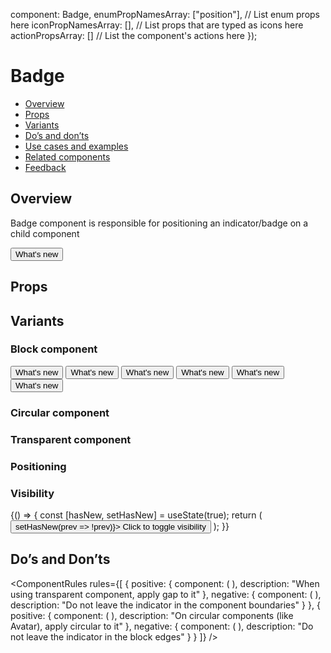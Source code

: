 
  component: Badge,
  enumPropNamesArray: ["position"], // List enum props here
  iconPropNamesArray: [], // List props that are typed as icons here
  actionPropsArray: [] // List the component's actions here
});

<Meta
  title="Components/Badge/Badge"
  component={Badge}
  argTypes={metaSettings.argTypes}
  decorators={metaSettings.decorators}
/>

<!--- Component documentation -->

# Badge

- [Overview](#overview)
- [Props](#props)
- [Variants](#variants)
- [Do’s and don’ts](#dos-and-donts)
- [Use cases and examples](#use-cases-and-examples)
- [Related components](#related-components)
- [Feedback](#feedback)

## Overview

Badge component is responsible for positioning an indicator/badge on a child component

<Canvas>
  <Story name="Overview">
    <Badge>
      <Button leftIcon={WhatsNew}>What's new</Button>
    </Badge>
  </Story>
</Canvas>

## Props

<ArgsTable story="Overview" />

## Variants

### Block component

<Canvas>
  <Story name="Block component">
    <Flex direction={Flex.directions.COLUMN} gap={Flex.gaps.MEDIUM}>
      <Badge>
        <Button leftIcon={WhatsNew}>What's new</Button>
      </Badge>
      <Badge>
        <Button kind={Button.kinds.SECONDARY} leftIcon={WhatsNew}>
          What's new
        </Button>
      </Badge>
      <Badge>
        <Button kind={Button.kinds.TERTIARY} leftIcon={WhatsNew}>
          What's new
        </Button>
      </Badge>
    </Flex>
    <Flex direction={Flex.directions.COLUMN} gap={Flex.gaps.MEDIUM}>
      <Badge badgeComponent={Counter}>
        <Button leftIcon={WhatsNew}>What's new</Button>
      </Badge>
      <Badge badgeComponent={Counter}>
        <Button kind={Button.kinds.SECONDARY} leftIcon={WhatsNew}>
          What's new
        </Button>
      </Badge>
      <Badge badgeComponent={Counter}>
        <Button kind={Button.kinds.TERTIARY} leftIcon={WhatsNew}>
          What's new
        </Button>
      </Badge>
    </Flex>
  </Story>
</Canvas>

### Circular component

<Canvas>
  <Story name="Circular component">
    <Flex direction={Flex.directions.COLUMN} gap={Flex.gaps.SMALL}>
      <Badge circular>
        <Avatar size={Avatar.sizes.SMALL} src={person} type={Avatar.types.IMG} />
      </Badge>
      <Badge circular>
        <Avatar size={Avatar.sizes.MEDIUM} src={person} type={Avatar.types.IMG} />
      </Badge>
      <Badge circular badgeComponentProps={{ indicatorColor: Indicator.colors.PRIMARY }}>
        <Avatar size={Avatar.sizes.LARGE} src={person} type={Avatar.types.IMG} />
      </Badge>
    </Flex>
    <Flex direction={Flex.directions.COLUMN} gap={Flex.gaps.SMALL}>
      <Badge circular badgeComponent={Counter}>
        <Avatar size={Avatar.sizes.SMALL} src={person} type={Avatar.types.IMG} />
      </Badge>
      <Badge circular badgeComponent={Counter}>
        <Avatar size={Avatar.sizes.MEDIUM} src={person} type={Avatar.types.IMG} />
      </Badge>
      <Badge circular badgeComponent={Counter} badgeComponentProps={{ color: Counter.colors.NEGATIVE }}>
        <Avatar size={Avatar.sizes.LARGE} src={person} type={Avatar.types.IMG} />
      </Badge>
    </Flex>
  </Story>
</Canvas>

### Transparent component

<Canvas>
  <Story name="Transparent component">
    <Flex direction={Flex.directions.COLUMN} gap={Flex.gaps.MEDIUM} align={Flex.align.START}>
      <Badge gap>
        <Link text="Read more" />
      </Badge>
      <Badge gap>
        <Link text="What's new" iconPosition={Link.iconPositions.START} icon={WhatsNew} />
      </Badge>
      <Badge gap>
        <Link text="Learn more" iconPosition={Link.iconPositions.END} icon={ExternalPage} />
      </Badge>
    </Flex>
  </Story>
</Canvas>

### Positioning

<Canvas>
  <Story name="Positioning">
    <div className={styles.grid}>
      <Badge circular position={{ horizontal: Badge.directions.LEFT, vertical: Badge.directions.TOP }}>
        <Avatar size={Avatar.sizes.MEDIUM} src={person} type={Avatar.types.IMG} />
      </Badge>
      <Badge circular position={{ horizontal: Badge.directions.RIGHT, vertical: Badge.directions.TOP }}>
        <Avatar size={Avatar.sizes.MEDIUM} src={person} type={Avatar.types.IMG} />
      </Badge>
      <Badge circular position={{ horizontal: Badge.directions.LEFT, vertical: Badge.directions.BOTTOM }}>
        <Avatar size={Avatar.sizes.MEDIUM} src={person} type={Avatar.types.IMG} />
      </Badge>
      <Badge circular position={{ horizontal: Badge.directions.RIGHT, vertical: Badge.directions.BOTTOM }}>
        <Avatar size={Avatar.sizes.MEDIUM} src={person} type={Avatar.types.IMG} />
      </Badge>
    </div>
  </Story>
</Canvas>

### Visibility

<Canvas>
  <Story name="Visibility">
    {() => {
      const [hasNew, setHasNew] = useState(true);
      return (
        <Flex direction={Flex.directions.COLUMN} gap={Flex.gaps.MEDIUM} align={Flex.align.START}>
          <Badge show={hasNew}>
            <Button leftIcon={WhatsNew} onClick={() => setHasNew(prev => !prev)}>
              Click to toggle visibility
            </Button>
          </Badge>
        </Flex>
      );
    }}
  </Story>
</Canvas>

## Do’s and Don’ts

<ComponentRules
  rules={[
    {
      positive: {
        component: (
          <Badge gap>
            <Link text="Read more" />
          </Badge>
        ),
        description: "When using transparent component, apply gap to it"
      },
      negative: {
        component: (
          <Badge>
            <Link text="Read more" />
          </Badge>
        ),
        description: "Do not leave the indicator in the component boundaries"
      }
    },
    {
      positive: {
        component: (
          <Badge circular>
            <Avatar size={Avatar.sizes.MEDIUM} src={person} type={Avatar.types.IMG} />
          </Badge>
        ),
        description: "On circular components (like Avatar), apply circular to it"
      },
      negative: {
        component: (
          <Badge>
            <Avatar size={Avatar.sizes.MEDIUM} src={person} type={Avatar.types.IMG} />
          </Badge>
        ),
        description: "Do not leave the indicator in the block edges"
      }
    }
  ]}
/>
